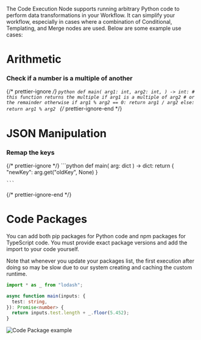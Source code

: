 The Code Execution Node supports running arbitrary Python code to perform data transformations in your Workflow. It can simplify your workflow, especially in cases where a combination of Conditional, Templating, and Merge nodes are used. Below are some example use cases:

# Arithmetic

### Check if a number is a multiple of another

{/* prettier-ignore */}
<CodeBlock title="Code">
    ```python
    def main(
        arg1: int,
        arg2: int,
    ) -> int:
        # this function returns the multiple if arg1 is a multiple of arg2
        # or the remainder otherwise
        if arg1 % arg2 == 0:
            return arg1 / arg2
        else:
            return arg1 % arg2
    ```
</CodeBlock>
{/* prettier-ignore-end */}

# JSON Manipulation

### Remap the keys

{/* prettier-ignore */}
<CodeBlock title="Code">
    ```python
    def main(
        arg: dict
    ) -> dict:
        return {
          "newKey": arg.get("oldKey", None)
        }

    ```

</CodeBlock>
{/* prettier-ignore-end */}

# Code Packages
You can add both pip packages for Python code and npm packages for TypeScript code. You must provide exact package versions and add the import to your code yourself.

Note that whenever you update your packages list, the first execution after doing so may be slow due to our system creating and caching the custom runtime.

```typescript
import * as _ from "lodash";

async function main(inputs: {
  test: string,
}): Promise<number> {
  return inputs.test.length + _.floor(5.452);
}
```

![Code Package example](https://storage.googleapis.com/vellum-public/help-docs/workflow-node-packages.png)

